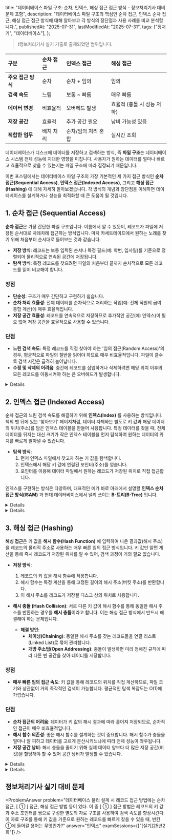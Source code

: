 
  title:
    "데이터베이스 파일 구조: 순차, 인덱스, 해싱 접근 접근 방식 - 정보처리기사 대비 문제 포함",
  description:
    "데이터베이스 파일 구조의 핵심인 순차 접근, 인덱스 순차 접근, 해싱 접근 접근 방식에 대해 알아보고 각 방식의 장단점과 사용 사례를 비교 분석합니다.",
  publishedAt: "2025-07-31",
  lastModifiedAt: "2025-07-31",
  tags: ["정처기", "데이터베이스"],
};

> ❗️정보처리기사 실기 기출로 출제되었던 범위입니다.

| 구분               | 순차 접근 | 인덱스 접근         | 해싱 접근                  |
| :----------------- | :-------- | :------------------ | :------------------------- |
| **주요 접근 방식** | 순차      | 순차 + 임의         | 임의                       |
| **검색 속도**      | 느림      | 보통 ~ 빠름         | 매우 빠름                  |
| **데이터 변경**    | 비효율적  | 오버헤드 발생       | 효율적 (충돌 시 성능 저하) |
| **저장 공간**      | 효율적    | 추가 공간 필요      | 낭비 가능성 있음           |
| **적합한 업무**    | 배치 처리 | 순차/임의 처리 혼합 | 실시간 조회                |

데이터베이스가 디스크에 데이터를 저장하고 검색하는 방식, 즉 **파일 구조**는 데이터베이스 시스템 전체 성능에 지대한 영향을 미칩니다. 사용자가 원하는 데이터를 얼마나 빠르고 효율적으로 찾을 수 있는지는 파일 구조에 따라 결정되기 때문입니다.

이번 포스팅에서는 데이터베이스 파일 구조의 가장 기본적인 세 가지 접근 방식인 **순차 접근(Sequential Access)**, **인덱스 접근(Indexed Access)**, 그리고 **해싱 접근(Hashing)** 에 대해 자세히 알아보겠습니다. 각 방식의 개념과 장단점을 이해하면 데이터베이스를 설계하거나 성능을 최적화할 때 큰 도움이 될 것입니다.

## 1. 순차 접근 (Sequential Access)

**순차 접근**은 가장 간단한 파일 구조입니다. 이름에서 알 수 있듯이, 레코드가 파일에 저장된 순서대로 차례차례 접근하는 방식입니다. 마치 카세트테이프에서 원하는 노래를 찾기 위해 처음부터 순서대로 들어보는 것과 같습니다.

- **저장 방식**: 레코드는 보통 입력된 순서나 특정 필드(예: 학번, 입사일)를 기준으로 정렬되어 물리적으로 연속된 공간에 저장됩니다.
- **탐색 방식**: 특정 레코드를 찾으려면 파일의 처음부터 끝까지 순차적으로 모든 레코드를 읽어 비교해야 합니다.

### 장점

- **단순성**: 구조가 매우 간단하고 구현하기 쉽습니다.
- **순차 처리 효율성**: 전체 데이터를 순차적으로 처리하는 작업(예: 전체 직원의 급여 총합 계산)에 매우 효율적입니다.
- **저장 공간 효율성**: 레코드를 연속적으로 저장하므로 추가적인 공간(예: 인덱스)이 필요 없어 저장 공간을 효율적으로 사용할 수 있습니다.

### 단점

- **느린 검색 속도**: 특정 레코드를 직접 찾아야 하는 '임의 접근(Random Access)'의 경우, 평균적으로 파일의 절반을 읽어야 하므로 매우 비효율적입니다. 파일이 클수록 검색 시간은 급격히 늘어납니다.
- **수정 및 삭제의 어려움**: 중간에 레코드를 삽입하거나 삭제하려면 해당 위치 이후의 모든 레코드를 이동시켜야 하는 큰 오버헤드가 발생합니다.

<Details summary="사용 사례">

- **배치 처리(Batch Processing)**: 급여 일괄 처리, 월말 결산 등과 같이 전체 데이터를 순차적으로 읽어 처리하는 작업에 적합합니다.
- **로그 파일**: 시간 순서대로 발생하는 이벤트를 기록하고 분석할 때 유용합니다.

</Details>

## 2. 인덱스 접근 (Indexed Access)

순차 접근의 느린 검색 속도를 해결하기 위해 **인덱스(Index)** 를 사용하는 방식입니다. 책의 맨 뒤에 있는 '찾아보기' 페이지처럼, 데이터 자체와는 별도로 키 값과 해당 데이터의 위치(주소)를 담은 인덱스 테이블을 만들어 사용합니다. 특정 데이터를 찾을 때, 전체 데이터를 뒤지는 대신 크기가 작은 인덱스 테이블을 먼저 탐색하여 원하는 데이터의 위치를 빠르게 알아낼 수 있습니다.

- **탐색 방식**:
  1. 먼저 인덱스 파일에서 찾고자 하는 키 값을 탐색합니다.
  2. 인덱스에서 해당 키 값에 연결된 포인터(주소)를 얻습니다.
  3. 포인터를 이용해 데이터 파일에서 원하는 레코드가 저장된 위치로 직접 접근합니다.

인덱스를 구현하는 방식은 다양하며, 대표적인 예가 바로 아래에서 설명할 **인덱스 순차 접근 방식(ISAM)** 과 현대 데이터베이스에서 널리 쓰이는 **B-트리(B-Tree)** 입니다.

<Details summary="인덱스 순차 접근 방식 (ISAM) 요약">
  ISAM(Indexed Sequential Access Method)은 인덱스를 통해 빠른 임의 접근과 순차
  접근을 모두 지원하는 초기 파일 구조입니다. 데이터는 기본 키 순서로 정렬되어
  있고, 별도의 인덱스 파일을 통해 특정 데이터의 위치를 빠르게 찾을 수 있습니다.
  하지만 데이터 추가 및 삭제 시 구조 변경이 비효율적이고 주기적인 재구성이
  필요한 단점이 있어, 현재는 B-트리에 밀려 잘 사용되지 않습니다.
</Details>

<Details summary="B-트리 (B-Tree) 요약">
  B-트리는 현대 데이터베이스 시스템에서 가장 널리 사용되는 인덱스
  자료구조입니다. ISAM의 단점을 개선하여 데이터 추가/삭제 시 발생하는 오버헤드를
  최소화하고, 스스로 균형을 맞추는(self-balancing) 특징이 있습니다. 이를 통해
  어떤 키 값으로 검색하더라도 항상 일정한 속도를 보장합니다. 대용량 데이터 저장
  및 검색에 매우 효율적입니다.
</Details>

## 3. 해싱 접근 (Hashing)

**해싱 접근**은 키 값을 **해시 함수(Hash Function)** 에 입력하여 나온 결과값(해시 주소)을 레코드의 물리적 주소로 사용하는 매우 빠른 임의 접근 방식입니다. 키 값만 알면 계산을 통해 즉시 레코드가 저장된 위치를 알 수 있어, 검색 과정이 거의 필요 없습니다.

- **저장 방식**:

  1. 레코드의 키 값을 해시 함수에 적용합니다.
  2. 해시 함수는 특정 계산을 통해 고정된 길이의 해시 주소(버킷 주소)를 반환합니다.
  3. 이 해시 주소를 레코드가 저장될 디스크 상의 위치로 사용합니다.

- **해시 충돌 (Hash Collision)**: 서로 다른 키 값이 해시 함수를 통해 동일한 해시 주소를 반환하는 경우를 **해시 충돌**이라고 합니다. 이는 해싱 접근 방식에서 반드시 해결해야 하는 문제입니다.
  - **해결 방안**:
    - **체이닝(Chaining)**: 동일한 해시 주소를 갖는 레코드들을 연결 리스트(Linked List)로 묶어 관리합니다.
    - **개방 주소법(Open Addressing)**: 충돌이 발생하면 미리 정해진 규칙에 따라 다른 빈 공간을 찾아 데이터를 저장합니다.

### 장점

- **매우 빠른 임의 접근 속도**: 키 값을 통해 레코드의 위치를 직접 계산하므로, 파일 크기와 상관없이 거의 즉각적인 검색이 가능합니다. 평균적인 탐색 복잡도는 O(1)에 가깝습니다.

### 단점

- **순차 접근의 어려움**: 데이터가 키 값의 해시 결과에 따라 흩어져 저장되므로, 순차적인 접근이 매우 비효율적입니다.
- **해시 함수 의존성**: 좋은 해시 함수를 설계하는 것이 중요합니다. 해시 함수가 충돌을 얼마나 잘 피하고 데이터를 고르게 분산시키느냐에 따라 전체 성능이 좌우됩니다.
- **저장 공간 낭비**: 해시 충돌을 줄이기 위해 실제 데이터 양보다 더 많은 저장 공간(버킷)을 할당해야 할 수 있어 공간 낭비가 발생할 수 있습니다.

<Details summary="사용 사례">

- 빠른 조회가 필수적인 온라인 트랜잭션 처리(OLTP) 시스템이나 데이터베이스 내부의 인덱싱 구조(해시 인덱스) 등에서 활용됩니다.

</Details>

<Details summary="어떤 방식을 선택해야 할까?">

세 가지 파일 구조는 각각의 장단점이 명확하므로, 어떤 방식을 선택할지는 애플리케이션의 요구사항에 따라 달라집니다.

- **전체 데이터를 순차적으로 처리하는 작업이 대부분**이라면 **순차 접근**이 좋은 선택입니다.
- **순차 처리와 임의 조회가 모두 필요**하다면 **인덱스 순차 접근**이 가장 유연한 해결책이 될 수 있습니다.
- **무엇보다 빠른 임의 접근 속도가 중요**하다면 **해싱 접근**이 가장 강력한 성능을 보여줄 것입니다.

</Details>

## 정보처리기사 실기 대비 문제

<ProblemAnswer
  problem="데이터베이스 물리 설계 시 레코드 접근 방법에는 순차 접근, [ ① ] 접근, 해싱 접근 방법 등이 있다. 이 중 [ ① ] 접근 방법은 레코드의 키 값과 주소 포인터를 쌍으로 구성한 별도의 자료 구조를 사용하여 검색 속도를 향상시킨다. 이 자료 구조를 통해 키 값을 기준으로 원하는 레코드를 빠르게 찾을 수 있을 때, 빈칸 ①에 들어갈 용어는 무엇인가?"
  answer="인덱스"
  examSessions={["[실기]25년2회"]}
/>
